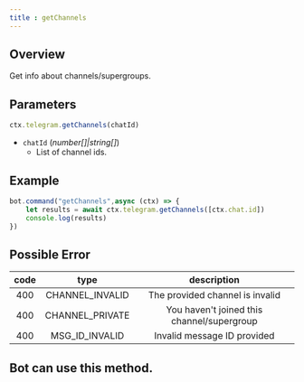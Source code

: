 ```yaml
---
title : getChannels
---
```

## Overview
Get info about channels/supergroups.
## Parameters
```ts 
ctx.telegram.getChannels(chatId)
```
- `chatId` (_number[]|string[]_)
    - List of channel ids.
## Example
```ts:index.ts headlight=2
bot.command("getChannels",async (ctx) => {
    let results = await ctx.telegram.getChannels([ctx.chat.id]) 
    console.log(results)
})
```
## Possible Error

| code |       type       |                description                 |
|:----:|:----------------:|:------------------------------------------:|
| 400  | CHANNEL_INVALID  |      The provided channel is invalid       |
| 400  | CHANNEL_PRIVATE  | You haven't joined this channel/supergroup |
| 400  | MSG_ID_INVALID |        Invalid message ID provided         |

## Bot can use this method.